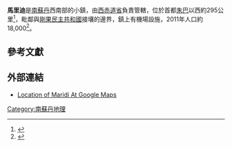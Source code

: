 {{Infobox settlement
<!--See the Table at Infobox Settlement for all fields and descriptions of usage-->
<!-- Basic info  ---------------->
|name          =  馬里迪
|other_name             =
|native_name            =  <!-- for cities whose native name is not in English -->
|nickname               = 
|settlement_type        =
|motto                  =
<!-- images and maps  ----------->
|image_skyline          = 
|imagesize              = 
|image_caption          = 
|image_flag             = 
|flag_size              =
|image_seal             = 
|seal_size              =
|image_shield           = 
|shield_size            =
|image_map              = 
|mapsize                =
|map_caption            = 
|pushpin_map            = Southern Sudan<!-- the name of a location map as per http://en.wikipedia.org/wiki/Template:Location_map -->
|pushpin_label_position =top
|pushpin_mapsize        =300
|pushpin_map_caption    =
<!-- Location ------------------>
|coordinates_display    = inline,title
|coordinates_region     = SD
|subdivision_type       = 國家
|subdivision_name       = {{flag|South Sudan}}
|subdivision_type1      = 省
|subdivision_name1      = [[西赤道省|西赤道省]]
|subdivision_type2      = 
|subdivision_name2      = 
|subdivision_type3      =
|subdivision_name3      = 
|<!-- Politics ----------------->
|government_footnotes   = 
|government_type        =
|leader_title           = 
|leader_name            =
|leader_title1          =  <!-- for places with, say, both a mayor and a city manager -->
|leader_name1           =
|established_title      =  <!-- Settled -->
|established_date       = 
<!-- Area    --------------------->
|area_magnitude         = 
|unit_pref                =Imperial <!--Enter: Imperial, if Imperial (metric) is desired-->
|area_footnotes           = Maridi is one of the few towns in South Sudan to have both running water and electricity. 
|area_total_km2           =  <!-- ALL fields dealing with a measurements are subject to automatic unit conversion-->
|area_land_km2            = <!--See table @ Template:Infobox Settlement for details on automatic unit conversion-->
<!-- Population   ----------------------->
|population_as_of               = 2011
|population_footnotes           =
|population_note                =  
|population_total               = 18000
|population_density_km2         =
|population_density_sq_mi       =
|population_metro               =
|population_density_metro_km2   =
|population_density_metro_sq_mi =
|population_blank1_title        =Ethnicities
|population_blank1              =
|population_density_blank1_km2 =   
|population_density_blank1_sq_mi =
<!-- General information  --------------->
|timezone               =[[東非時間|東非時間]] 
|utc_offset             = +3
|timezone_DST           = 
|utc_offset_DST         = 
|latd=04|latm=54 |lats=36 |latNS=N
|longd=29|longm=27|longs=00|longEW=E
|elevation_footnotes    =  <!--for references: use <ref> </ref> tags-->
|elevation_m            = 700
|elevation_ft           =
<!-- Area/postal codes & others -------->
|postal_code_type       =  <!-- enter ZIP code, Postcode, Post code, Postal code... -->
|postal_code            =
|area_code              =
|blank_name             =
|blank_info             =
|blank1_name            =
|blank1_info            =
|website                = 
|footnotes              = 
}} 

'''馬里迪'''是[[南蘇丹|南蘇丹]]西南部的小鎮，由[[西赤道省|西赤道省]]負責管轄，位於首都[[朱巴|朱巴]]以西約295公里<ref>{{Cite web |url=http://distancecalculator.globefeed.com/Sudan_Distance_Result.asp?fromplace=Juba%20()%20(Airport)&toplace=Maridi%20(Al%20Wilayah%20al%20Istiwa'iyah)&fromlat=4.872006&tolat=4.9147222&fromlng=31.601117&tolng=29.4769444 |title=Map Showing Juba And Maridi With Distance Marker |access-date=2011-09-11 |archive-date=2016-03-04 |archive-url=https://web.archive.org/web/20160304205028/http://distancecalculator.globefeed.com/Sudan_Distance_Result.asp?fromplace=Juba%20()%20(Airport)&toplace=Maridi%20(Al%20Wilayah%20al%20Istiwa'iyah)&fromlat=4.872006&tolat=4.9147222&fromlng=31.601117&tolng=29.4769444 |dead-url=no }}</ref>，毗鄰與[[剛果民主共和國|剛果民主共和國]]接壤的邊界，鎮上有機場設施，2011年人口約18,000<ref>{{Cite web |url=https://sisp-sudan.com/?pname=open&f=doc100855_newspik046a_to03_250px.jpg&id=855&type=html |title=Estimated Population In 2011 |access-date=2011-09-11 |archive-date=2012-03-26 |archive-url=https://web.archive.org/web/20120326191430/https://sisp-sudan.com/?pname=open&f=doc100855_newspik046a_to03_250px.jpg&id=855&type=html |dead-url=yes }}</ref>。

==參考文獻==
{{reflist}}

==外部連結==
*[http://maps.google.com/maps?q=4.9100,+29.4500&hl=en&ll=4.923529,29.467907&spn=0.054045,0.187111&sll=4.90773,29.453959&sspn=0.006756,0.023389&z=13  Location of Maridi At Google Maps]

[[Category:南蘇丹地理|Category:南蘇丹地理]]